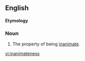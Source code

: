 ==English==

====Etymology====
{{suffix|inanimate|ness}}

===Noun===
{{en-noun|-}}

# The property of being [[inanimate]].

[[vi:inanimateness]]